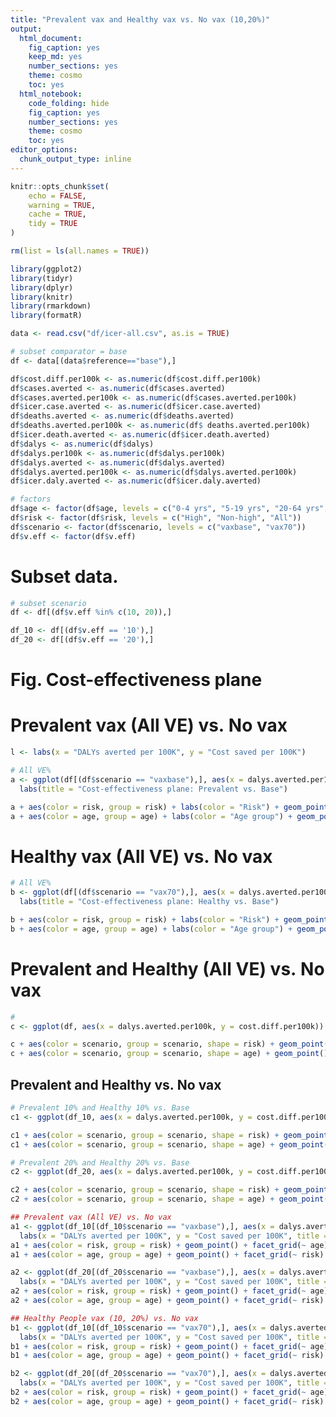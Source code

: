 ```yaml
---
title: "Prevalent vax and Healthy vax vs. No vax (10,20%)"
output: 
  html_document: 
    fig_caption: yes
    keep_md: yes
    number_sections: yes
    theme: cosmo
    toc: yes
  html_notebook: 
    code_folding: hide
    fig_caption: yes
    number_sections: yes
    theme: cosmo
    toc: yes
editor_options: 
  chunk_output_type: inline
---
```


```r
knitr::opts_chunk$set(
	echo = FALSE,
	warning = TRUE,
	cache = TRUE,
	tidy = TRUE
)
```

```r
rm(list = ls(all.names = TRUE))

library(ggplot2)
library(tidyr)
library(dplyr)
library(knitr)
library(rmarkdown)
library(formatR)
```

```r
data <- read.csv("df/icer-all.csv", as.is = TRUE)

# subset comparator = base
df <- data[(data$reference=="base"),]

df$cost.diff.per100k <- as.numeric(df$cost.diff.per100k)
df$cases.averted <- as.numeric(df$cases.averted)
df$cases.averted.per100k <- as.numeric(df$cases.averted.per100k)
df$icer.case.averted <- as.numeric(df$icer.case.averted)
df$deaths.averted <- as.numeric(df$deaths.averted)
df$deaths.averted.per100k <- as.numeric(df$ deaths.averted.per100k)
df$icer.death.averted <- as.numeric(df$icer.death.averted)
df$dalys <- as.numeric(df$dalys)
df$dalys.per100k <- as.numeric(df$dalys.per100k)
df$dalys.averted <- as.numeric(df$dalys.averted)
df$dalys.averted.per100k <- as.numeric(df$dalys.averted.per100k)
df$icer.daly.averted <- as.numeric(df$icer.daly.averted)
```

```r
# factors
df$age <- factor(df$age, levels = c("0-4 yrs", "5-19 yrs", "20-64 yrs", "65+ yrs", "All"))
df$risk <- factor(df$risk, levels = c("High", "Non-high", "All"))
df$scenario <- factor(df$scenario, levels = c("vaxbase", "vax70"))
df$v.eff <- factor(df$v.eff)
```

# Subset data.

```r
# subset scenario
df <- df[(df$v.eff %in% c(10, 20)),]

df_10 <- df[(df$v.eff == '10'),]
df_20 <- df[(df$v.eff == '20'),]
```

# Fig. Cost-effectiveness plane

# Prevalent vax (All VE) vs. No vax

```r
l <- labs(x = "DALYs averted per 100K", y = "Cost saved per 100K")

# All VE%
a <- ggplot(df[(df$scenario == "vaxbase"),], aes(x = dalys.averted.per100k, y = cost.diff.per100k)) + l +
  labs(title = "Cost-effectiveness plane: Prevalent vs. Base")

a + aes(color = risk, group = risk) + labs(color = "Risk") + geom_point() + facet_grid(v.eff ~ age)
a + aes(color = age, group = age) + labs(color = "Age group") + geom_point() + facet_grid(v.eff ~ risk)
```

# Healthy vax (All VE) vs. No vax

```r
# All VE%
b <- ggplot(df[(df$scenario == "vax70"),], aes(x = dalys.averted.per100k, y = cost.diff.per100k)) + l +
  labs(title = "Cost-effectiveness plane: Healthy vs. Base")

b + aes(color = risk, group = risk) + labs(color = "Risk") + geom_point() + facet_grid(v.eff ~ age)
b + aes(color = age, group = age) + labs(color = "Age group") + geom_point() + facet_grid(v.eff ~ risk)
```

# Prevalent and Healthy (All VE) vs. No vax

```r
#
c <- ggplot(df, aes(x = dalys.averted.per100k, y = cost.diff.per100k)) + labs(x = "DALYs averted per 100K", y = "Cost saved per 100K", title = "Cost-effectiveness plane: Prevalent and Healthy vaccination vs. Base")

c + aes(color = scenario, group = scenario, shape = risk) + geom_point() + facet_grid(v.eff ~ age)
c + aes(color = scenario, group = scenario, shape = age) + geom_point() + facet_grid(v.eff ~ risk)
```

## Prevalent and Healthy vs. No vax

```r
# Prevalent 10% and Healthy 10% vs. Base
c1 <- ggplot(df_10, aes(x = dalys.averted.per100k, y = cost.diff.per100k)) + labs(x = "DALYs averted per 100K", y = "Cost saved per 100K", title = "Cost-effectiveness plane: Prevalent and Healthy vaccination (10% VE) vs. Base")

c1 + aes(color = scenario, group = scenario, shape = risk) + geom_point() + facet_grid(~ age)
c1 + aes(color = scenario, group = scenario, shape = age) + geom_point() + facet_grid(~ risk)

# Prevalent 20% and Healthy 20% vs. Base
c2 <- ggplot(df_20, aes(x = dalys.averted.per100k, y = cost.diff.per100k)) + labs(x = "DALYs averted per 100K", y = "Cost saved per 100K", title = "Cost-effectiveness plane: Prevalent and Healthy vaccination (20% VE) vs. Base")

c2 + aes(color = scenario, group = scenario, shape = risk) + geom_point() + facet_grid(~ age)
c2 + aes(color = scenario, group = scenario, shape = age) + geom_point() + facet_grid(~ risk)
```


```r
## Prevalent vax (All VE) vs. No vax
a1 <- ggplot(df_10[(df_10$scenario == "vaxbase"),], aes(x = dalys.averted.per100k, y = cost.diff.per100k)) +
  labs(x = "DALYs averted per 100K", y = "Cost saved per 100K", title = "Cost-effectiveness plane: Prevalent vs. Base (10% VE)")
a1 + aes(color = risk, group = risk) + geom_point() + facet_grid(~ age)
a1 + aes(color = age, group = age) + geom_point() + facet_grid(~ risk)

a2 <- ggplot(df_20[(df_20$scenario == "vaxbase"),], aes(x = dalys.averted.per100k, y = cost.diff.per100k)) +
  labs(x = "DALYs averted per 100K", y = "Cost saved per 100K", title = "Cost-effectiveness plane: Prevalent vs. Base (20% VE)")
a2 + aes(color = risk, group = risk) + geom_point() + facet_grid(~ age)
a2 + aes(color = age, group = age) + geom_point() + facet_grid(~ risk)
```

```r
## Healthy People vax (10, 20%) vs. No vax
b1 <- ggplot(df_10[(df_10$scenario == "vax70"),], aes(x = dalys.averted.per100k, y = cost.diff.per100k)) +
  labs(x = "DALYs averted per 100K", y = "Cost saved per 100K", title = "Cost-effectiveness plane: Healthy People vs. Base (10% VE)")
b1 + aes(color = risk, group = risk) + geom_point() + facet_grid(~ age)
b1 + aes(color = age, group = age) + geom_point() + facet_grid(~ risk)

b2 <- ggplot(df_20[(df_20$scenario == "vax70"),], aes(x = dalys.averted.per100k, y = cost.diff.per100k)) +
  labs(x = "DALYs averted per 100K", y = "Cost saved per 100K", title = "Cost-effectiveness plane: Healthy People vs. Base (20% VE)")
b2 + aes(color = risk, group = risk) + geom_point() + facet_grid(~ age)
b2 + aes(color = age, group = age) + geom_point() + facet_grid(~ risk)
```

